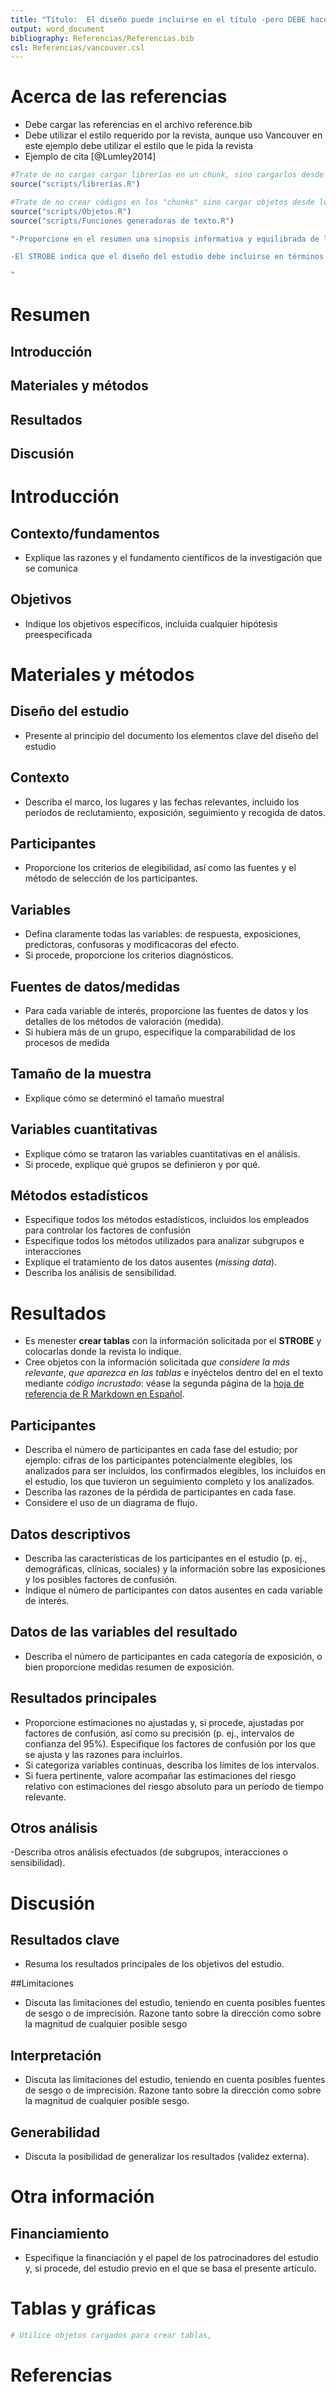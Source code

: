 ```yaml
---
title: "Título:  El diseño puede incluirse en el título -pero DEBE hacerlo si la revista así lo indica-"
output: word_document
bibliography: Referencias/Referencias.bib
csl: Referencias/vancouver.csl
---
```


# Acerca de las referencias

- Debe cargar las referencias en el archivo reference.bib
- Debe utilizar el estilo requerido por la revista, aunque uso Vancouver en este ejemplo debe utilizar el estilo que le pida la revista
- Ejemplo de cita [@Lumley2014]



```r

#Trate de no cargas cargar librerías en un chunk, sino cargarlos desde un script
source("scripts/librerías.R")

```

```r

#Trate de no crear códigos en los "chunks" sino cargar objetos desde los scripts
source("scripts/Objetos.R")
source("scripts/Funciones generadoras de texto.R")
```

```r

"-Proporcione en el resumen una sinopsis informativa y equilibrada de lo que se ha hecho y lo que se ha encontrado

-El STROBE indica que el diseño del estudio debe incluirse en términos habituales, o bien en el título o en el resumen; sin embargo un resumen NO PUEDE SER una 'sinopsis' sin incluir este dato

"
```

# Resumen

## Introducción


## Materiales y métodos



## Resultados

## Discusión

# Introducción

## Contexto/fundamentos

-  Explique las razones y el fundamento científicos de la investigación que se comunica

## Objetivos

-  Indique los objetivos específicos, incluida cualquier hipótesis preespecificada

# Materiales y métodos

## Diseño del estudio

- Presente al principio del documento los elementos clave del diseño del estudio

## Contexto

- Describa el marco, los lugares y las fechas relevantes, incluido los períodos de reclutamiento, exposición, seguimiento y
recogida de datos.

## Participantes

-  Proporcione los criterios de elegibilidad, así como las fuentes y el método de selección de los participantes.

## Variables
- Defina claramente todas las variables: de respuesta, exposiciones, predictoras, confusoras y modificacoras del efecto.
- Si procede, proporcione los criterios diagnósticos.

## Fuentes de datos/medidas

- Para cada variable de interés, proporcione las fuentes de datos y los detalles de los métodos de valoración (medida).
- Si hubiera más de un grupo, especifique la comparabilidad de los procesos de medida


## Tamaño de la muestra

- Explique cómo se determinó el tamaño muestral

## Variables cuantitativas

-  Explique cómo se trataron las variables cuantitativas en el análisis. 
- Si procede, explique qué grupos se definieron y por qué.

## Métodos estadísticos

- Especifique todos los métodos estadísticos, incluidos los empleados para controlar los factores de confusión
- Especifique todos los métodos utilizados para analizar subgrupos e interacciones
- Explique el tratamiento de los datos ausentes (*missing data*).
- Describa los análisis de sensibilidad.

# Resultados

- Es menester **crear tablas** con la información solicitada por el **STROBE** y colocarlas donde la revista lo indique. 
- Cree objetos con la información solicitada *que considere la más relevante*, *que aparezca en las tablas* e inyéctelos dentro del en el texto mediante *código incrustado*: véase la segunda página de la [hoja de referencia de R Markdown en Español](https://www.rstudio.com/wp-content/uploads/2015/03/rmarkdown-spanish.pdf).

## Participantes
-  Describa el número de participantes en cada fase del estudio; por ejemplo: cifras de los participantes potencialmente elegibles, los analizados para ser incluidos, los confirmados elegibles, los incluidos en el estudio, los que tuvieron un seguimiento completo y los analizados.
-  Describa las razones de la pérdida de participantes en cada fase.
- Considere el uso de un diagrama de flujo.

## Datos descriptivos

- Describa las características de los participantes en el estudio (p. ej., demográficas, clínicas, sociales) y la información sobre las exposiciones y los posibles factores de confusión.
- Indique el número de participantes con datos ausentes en cada variable de interés.

## Datos de las variables del resultado

- Describa el número de participantes en cada categoría de exposición, o bien proporcione medidas
resumen de exposición.

## Resultados principales

-  Proporcione estimaciones no ajustadas y, si procede, ajustadas por factores de confusión, así como su precisión (p. ej., intervalos de confianza del 95%). Especifique los factores de confusión por los que se ajusta y las razones para incluirlos.
- Si categoriza variables continuas, describa los límites de los intervalos.
- Si fuera pertinente, valore acompañar las estimaciones del riesgo relativo con estimaciones del riesgo absoluto para un período de tiempo relevante.

## Otros análisis

-Describa otros análisis efectuados (de subgrupos, interacciones o sensibilidad).

# Discusión

## Resultados clave

- Resuma los resultados principales de los objetivos del estudio.

##Limitaciones

- Discuta las limitaciones del estudio, teniendo en cuenta posibles fuentes de sesgo o de imprecisión. Razone tanto sobre la dirección como sobre la magnitud de cualquier posible sesgo

## Interpretación

-  Discuta las limitaciones del estudio, teniendo en cuenta posibles fuentes de sesgo o de imprecisión. Razone tanto sobre la dirección como sobre la magnitud de cualquier posible sesgo.

## Generabilidad

- Discuta la posibilidad de generalizar los resultados (validez externa).

# Otra información

## Financiamiento

- Especifique la financiación y el papel de los patrocinadores del estudio y, si procede, del estudio previo en el que se basa el presente artículo.


# Tablas y gráficas

```r
# Utilice objetos cargados para crear tablas, 


```


# Referencias
